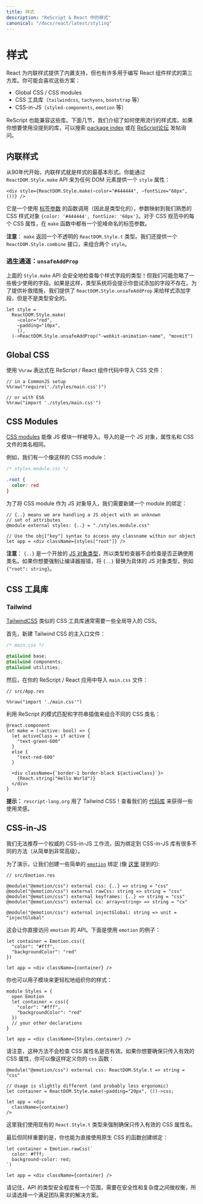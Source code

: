 ```yaml
---
title: 样式
description: "ReScript & React 中的样式"
canonical: "/docs/react/latest/styling"
---
```


<!-- # Styling -->
# 样式

<!-- React comes with builtin support for inline styles, but there are also a number of third party libraries for styling React components. You might be comfortable with a specific setup, like: -->
React 为内联样式提供了内置支持，但也有许多用于编写 React 组件样式的第三方库。你可能会喜欢这些方案：

<!-- - Global CSS / CSS modules
- CSS utility libraries (`tailwindcss`, `tachyons`, `bootstrap` etc.)
- CSS-in-JS (`styled-components`, `emotion`, etc.) -->
- Global CSS / CSS modules
- CSS 工具库（`tailwindcss`, `tachyons`, `bootstrap` 等）
- CSS-in-JS（`styled-components`, `emotion` 等）

<!-- If they work in JS then they almost certainly work in ReScript. In the next few sections, we've shared some ideas for working with popular libraries. If you're interested in working with one you don't see here, search the [package index](https://rescript-lang.org/packages) or post in [the forum](https://forum.rescript-lang.org). -->
ReScript 也能兼容这些库。下面几节，我们介绍了如何使用流行的样式库。如果你想要使用没提到的库，可以搜索 [package index](https://rescript-lang.org/packages) 或在 [ReScript论坛](https://forum.rescript-lang.org) 发帖询问。

<!-- ## Inline Styles -->
## 内联样式

<!-- This is the most basic form of styling, coming straight from the 90s. You can apply a `style` attribute to any DOM element with our `ReactDOM.Style.make` API: -->
从90年代开始，内联样式就是样式的最基本形式。你能通过 `ReactDOM.Style.make` API 来为任何 DOM 元素提供一个 `style` 属性：

```res
<div style={ReactDOM.Style.make(~color="#444444", ~fontSize="68px", ())} />
```

<!-- It's a [labeled](/docs/manual/latest/function#labeled-arguments) (therefore typed) function call that maps to the familiar style object `{color: '#444444', fontSize: '68px'}`. For every CSS attribute in the CSS specfication, there is a camelCased label in our `make` function. -->
它是一个使用 [标签参数](/zh-CN/docs/manual/latest/function#标签参数) 的函数调用（因此是类型化的），参数映射到我们熟悉的 CSS 样式对象 `{color: '#444444', fontSize: '68px'}`。对于 CSS 规范中的每个 CSS 属性，在 `make` 函数中都有一个驼峰命名的标签参数。

<!-- **Note** that `make` returns an opaque `ReactDOM.Style.t` type that you can't read into. We also expose a `ReactDOM.Style.combine` that takes in two `style`s and combine them. -->
**注意**： `make` 返回一个不透明的 `ReactDOM.Style.t` 类型。我们还提供一个 `ReactDOM.Style.combine` 接口，来组合两个 `style`。

<!-- ### Escape Hatch: `unsafeAddProp` -->
### 逃生通道：`unsafeAddProp`

<!-- The above `Style.make` API will safely type check every style field! However, we might have missed some more esoteric fields. If that's the case, the type system will tell you that the field you're trying to add doesn't exist. To remediate this, we're exposing a `ReactDOM.Style.unsafeAddProp` to dangerously add a field to a style: -->
上面的 `Style.make` API 会安全地检查每个样式字段的类型！但我们可能忽略了一些极少使用的字段。如果是这样，类型系统将会提示你尝试添加的字段不存在。为了提供补救措施，我们提供了 `ReactDOM.Style.unsafeAddProp` 来给样式添加字段，但是不是类型安全的。

```res
let style =
  ReactDOM.Style.make(
    ~color="red",
    ~padding="10px",
    (),
  )->ReactDOM.Style.unsafeAddProp("-webkit-animation-name", "moveit")
```

<!-- ## Global CSS -->
## Global CSS

<!-- Use a `%%raw` expression to import CSS files within your ReScript / React component code: -->
使用 `%%raw` 表达式在 ReScript / React 组件代码中导入 CSS 文件：

```rescript
// in a CommonJS setup
%%raw("require('./styles/main.css')")

// or with ES6
%%raw("import './styles/main.css'")
```

<!-- ## CSS Modules -->
## CSS Modules

<!-- [CSS modules](https://github.com/css-modules/css-modules) can be imported like any other JS module. The imported value is a JS object, with attributes equivalent to each classname defined in the CSS file. -->
[CSS modules](https://github.com/css-modules/css-modules) 能像 JS 模块一样被导入。导入的是一个 JS 对象，属性名和 CSS 文件的类名相同。

<!-- As an example, let's say we have a CSS module like this: -->
例如，我们有一个像这样的 CSS module：

```css
/* styles.module.css */

.root {
  color: red
}
```

<!-- We now need to create a module binding that imports our styles as a JS object:  -->
为了将 CSS module 作为 JS 对象导入，我们需要新建一个 module 的绑定：

```res
// {..} means we are handling a JS object with an unknown
// set of attributes
@module external styles: {..} = "./styles.module.css"

// Use the obj["key"] syntax to access any classname within our object
let app = <div className={styles["root"]} />
```

<!-- **Note:** `{..}` is an open [JS object type](/docs/manual/latest/object#type-declaration), which means the type checker will not type check correct classname usage. If you want to enforce compiler errors, replace `{..}` with a concrete JS object type, such as `{"root": string}`. -->
**注意**： `{..}` 是一个开放的 [JS 对象类型](/docs/manual/latest/object#type-declaration)，所以类型检查器不会检查是否正确使用类名。如果你想要强制让编译器报错，将 `{..}` 替换为具体的 JS 对象类型，例如 `{"root": string}`。


<!-- ## CSS Utility Libraries -->
## CSS 工具库

<!-- ### Tailwind -->
### Tailwind

<!-- CSS utility libraries like [TailwindCSS](https://tailwindcss.com) usually require some globally imported CSS. -->
[TailwindCSS](https://tailwindcss.com) 类似的 CSS 工具库通常需要一些全局导入的 CSS。

<!-- First, create your TailwindCSS main entrypoint file: -->
首先，新建 Tailwind CSS 的主入口文件：

```css
/* main.css */

@tailwind base;
@tailwind components;
@tailwind utilities;
```

<!-- Then, import your `main.css` file in your ReScript / React application: -->
然后，在你的 ReScript / React 应用中导入 `main.css` 文件：

```res
// src/App.res

%%raw("import './main.css'")
```

<!-- Utilize ReScript's pattern matching and string interpolations to combine different classnames: -->
利用 ReScript 的模式匹配和字符串插值来组合不同的 CSS 类名：

```res
@react.component
let make = (~active: bool) => {
  let activeClass = if active {
    "text-green-600"
  }
  else {
    "text-red-600"
  }

  <div className={`border-1 border-black ${activeClass}`}>
    {React.string("Hello World")}
  </div>
}
```

<!-- > **Hint:** `rescript-lang.org` actually uses TailwindCSS under the hood! Check out our [codebase](https://github.com/rescript-association/rescript-lang.org) to get some more inspiration on usage patterns. -->
**提示：** `rescript-lang.org` 用了 Tailwind CSS！查看我们的 [代码库](https://github.com/rescript-association/rescript-lang.org) 来获得一些使用灵感。


<!-- ## CSS-in-JS -->
## CSS-in-JS

<!-- There's no way we could recommend a definitive CSS-in-JS workflow, since there are many different approaches on how to bind to CSS-in-JS libraries (going from simple to very advanced). -->
我们无法推荐一个权威的 CSS-in-JS 工作流，因为绑定到 CSS-in-JS 库有很多不同的方法（从简单到非常高级）。

<!-- For demonstration purposes, let's create some simple bindings to e.g. [`emotion`](https://emotion.sh/docs/introduction) (as described [here](https://github.com/bloodyowl/rescript-react-starter-kit/blob/eca7055c59ba578b2d1994fc928d8f541a423e74/src/shared/Emotion.res)): -->
为了演示，让我们创建一些简单的 [`emotion`](https://emotion.sh/docs/introduction) 绑定 (像 [这里](https://github.com/bloodyowl/rescript-react-starter-kit/blob/eca7055c59ba578b2d1994fc928d8f541a423e74/src/shared/Emotion.res) 提到的):

```res
// src/Emotion.res

@module("@emotion/css") external css: {..} => string = "css"
@module("@emotion/css") external rawCss: string => string = "css"
@module("@emotion/css") external keyframes: {..} => string = "css"
@module("@emotion/css") external cx: array<string> => string = "cx"

@module("@emotion/css") external injectGlobal: string => unit = "injectGlobal"
```

<!-- This will give you straight-forward access to `emotion`'s apis. Here's how you'd use them in your app code: -->
这会让你直接访问 `emotion` 的 API。下面是使用 `emotion` 的例子：

```res
let container = Emotion.css({
  "color": "#fff",
  "backgroundColor": "red"
})

let app = <div className={container} />
```

<!-- You can also use submodules to organize your styles more easily: -->
你也可以用子模块来更轻松地组织你的样式：

```res
module Styles = {
  open Emotion
  let container = css({
    "color": "#fff",
    "backgroundColor": "red"
  })
  // your other declarations
}

let app = <div className={Styles.container} />
```

<!-- Please note that this approach will not check for invalid css attribute names. If you e.g. want to make sure that only valid CSS attributes are being passed, you could define your `css` function like this as well: -->
请注意，这种方法不会检查 CSS 属性名是否有效。如果你想要确保只传入有效的 CSS 属性，你可以像这样定义你的 `css` 函数：

```res
@module("@emotion/css") external css: ReactDOM.Style.t => string = "css"

// Usage is slightly different (and probably less ergonomic)
let container = ReactDOM.Style.make(~padding="20px", ())->css;

let app = <div
  className={container}
/>
```

<!-- Here we used the already existing `React.Style.t` type to enforce valid CSS attribute names. 
Last but not least, you can also bind to functions that let you use raw CSS directly: -->
这里我们使用现有的 `React.Style.t` 类型来强制确保只传入有效的 CSS 属性名。

最后但同样重要的是，你也能为直接使用原生 CSS 的函数创建绑定：

```res
let container = Emotion.rawCss(`
  color: #fff;
  background-color: red;
`)

let app = <div className={container} />
```

<!-- Please keep in mind that there's a spectrum on how type-safe an API can be (while being more / less complex to handle), so choose a solution that fits to your team's needs. -->
请记住，API 的类型安全程度有一个范围，需要在安全性和复杂度之间做权衡，所以请选择一个满足团队需求的解决方案。
